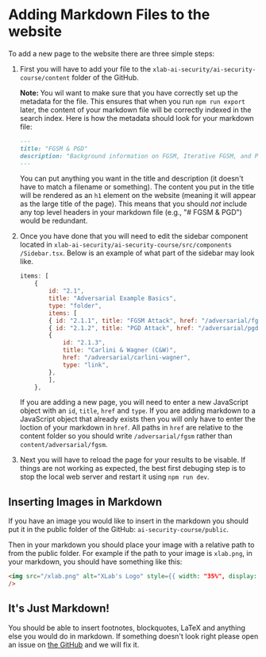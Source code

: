 # Adding Markdown Files to the website

To add a new page to the website there are three simple steps:

1.  First you will have to add your file to the `xlab-ai-security/ai-security-course/content` folder of the GitHub.

    <b>Note: </b> You wil want to make sure that you have correctly set up the metadata for the file. This ensures that when you run
    `npm run export` later, the content of your markdown file will be correctly indexed in the search index. Here is how the metadata should look for 
    your markdown file:
    ```markdown
    ---
    title: "FGSM & PGD"
    description: "Background information on FGSM, Iterative FGSM, and PGD attacks"
    ---
    ```

    You can put anything you want in the title and description (it doesn't have to match a filename or something). The content you put in the title will be rendered
    as an `h1` element on the website (meaning it will appear as the large title of the page). This means that you should <i>not</i> include any top level headers in 
    your markdown file (e.g., "# FGSM & PGD") would be redundant.
2.  Once you have done that you will need to edit the sidebar component located in `xlab-ai-security/ai-security-course/src/components
/Sidebar.tsx`. Below is an example of what part of the sidebar may look like.

    ```JavaScript
    items: [
        {
            id: "2.1",
            title: "Adversarial Example Basics",
            type: "folder",
            items: [
            { id: "2.1.1", title: "FGSM Attack", href: "/adversarial/fgsm", type: "link" },
            { id: "2.1.2", title: "PGD Attack", href: "/adversarial/pgd", type: "link" },
            {
                id: "2.1.3",
                title: "Carlini & Wagner (C&W)",
                href: "/adversarial/carlini-wagner",
                type: "link",
            },
            ],
        },
    ```

    If you are adding a new page, you will need to enter a new JavaScript object with
    an `id`, `title`, `href` and `type`. If you are adding markdown to a JavaScript object that already
    exists then you will only have to enter the loction of your markdown in `href`. All
    paths in `href` are relative to the content folder so you should write `/adversarial/fgsm`
    rather than `content/adversarial/fgsm`.

3.  Next you will have to reload the page for your results to be visable. If things are not
    working as expected, the best first debuging step is to stop the local web server and restart
    it using `npm run dev`.

## Inserting Images in Markdown

If you have an image you would like to insert in the markdown you should put it
in the public folder of the GitHub: `ai-security-course/public`.

Then in your markdown you should place your image with a relative path to from the public folder.
For example if the path to your image is `xlab.png`, in your markdown, you should have something like this:

```html
<img src="/xlab.png" alt="XLab's Logo" style={{ width: "35%", display: "block", margin: "0 auto" }}
/>
```

## It's Just Markdown!

You should be able to insert footnotes, blockquotes, LaTeX and anything else you would do
in markdown. If something doesn't look right please open an issue on [the GitHub](https://github.com/zroe1/xlab-ai-security/tree/main) and we will
fix it.
